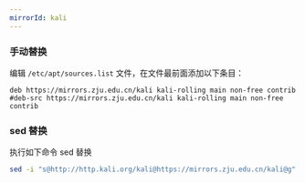 ```yaml
---
mirrorId: kali
---
```


### 手动替换
编辑 `/etc/apt/sources.list` 文件，在文件最前面添加以下条目：

```properties
deb https://mirrors.zju.edu.cn/kali kali-rolling main non-free contrib
#deb-src https://mirrors.zju.edu.cn/kali kali-rolling main non-free contrib
```

### sed 替换

执行如下命令 sed 替换

```bash
sed -i "s@http://http.kali.org/kali@https://mirrors.zju.edu.cn/kali@g" /etc/apt/sources.list
```
